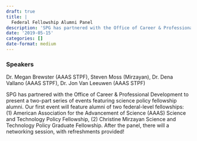 ```yaml
---
draft: true 
title: |
  Federal Fellowship Alumni Panel
description: 'SPG has partnered with the Office of Career & Professional Development to present a two-part series of events featuring science policy fellowship alumni.'
date: '2019-05-15'
categories: []
date-format: medium 
---
```



### Speakers  
Dr. Megan Brewster (AAAS STPF), Steven Moss (Mirzayan), Dr. Dena Vallano (AAAS STPF), Dr. Jon Van Leeuwen (AAAS STPF)

SPG has partnered with the Office of Career & Professional Development to present a two-part series of events featuring science policy fellowship alumni. Our first event will feature alumni of two federal-level fellowships: (1) American Association for the Advancement of Science (AAAS) Science and Technology Policy Fellowship, (2) Christine Mirzayan Science and Technology Policy Graduate Fellowship. After the panel, there will a networking session, with refreshments provided!


